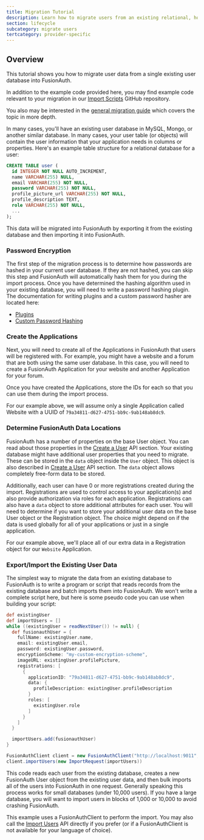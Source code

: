 ```yaml
---
title: Migration Tutorial
description: Learn how to migrate users from an existing relational, homegrown user database into FusionAuth.
section: lifecycle
subcategory: migrate users
tertcategory: provider-specific
---
```


## Overview

This tutorial shows you how to migrate user data from a single existing user database into FusionAuth. 

In addition to the example code provided here, you may find example code relevant to your migration in our [Import Scripts](https://github.com/FusionAuth/fusionauth-import-scripts) GitHub repository. 

You also may be interested in the [general migration guide](/docs/lifecycle/migrate-users/provider-specific/general) which covers the topic in more depth.

In many cases, you'll have an existing user database in MySQL, Mongo, or another similar database. In many cases, your user table (or objects) will contain the user information that your application needs in columns or properties. Here's an example table structure for a relational database for a user:

```sql
CREATE TABLE user (
  id INTEGER NOT NULL AUTO_INCREMENT,
  name VARCHAR(255) NULL,
  email VARCHAR(255) NOT NULL,
  password VARCHAR(255) NOT NULL,
  profile_picture_url VARCHAR(255) NOT NULL,
  profile_description TEXT,
  role VARCHAR(255) NOT NULL,
  ...
);
```

This data will be migrated into FusionAuth by exporting it from the existing database and then importing it into FusionAuth.

### Password Encryption

The first step of the migration process is to determine how passwords are hashed in your current user database. If they are not hashed, you can skip this step and FusionAuth will automatically hash them for you during the import process. Once you have determined the hashing algorithm used in your existing database, you will need to write a password hashing plugin. The documentation for writing plugins and a custom password hasher are located here:

* [Plugins](/docs/extend/code/password-hashes/writing-a-plugin)
* [Custom Password Hashing](/docs/extend/code/password-hashes/custom-password-hashing)

### Create the Applications

Next, you will need to create all of the Applications in FusionAuth that users will be registered with. For example, you might have a website and a forum that are both using the same user database. In this case, you will need to create a FusionAuth Application for your website and another Application for your forum.

Once you have created the Applications, store the IDs for each so that you can use them during the import process.

For our example above, we will assume only a single Application called Website with a UUID of `79a34811-d627-4751-bb9c-9ab148ab8dc9`.

### Determine FusionAuth Data Locations

FusionAuth has a number of properties on the base User object. You can read about those properties in the [Create a User](/docs/apis/users#create-a-user) API section. Your existing database might have additional user properties that you need to migrate. These can be stored in the `data` object inside the `User` object. This object is also described in [Create a User](/docs/apis/users#create-a-user) API section. The `data` object allows completely free-form data to be stored.

Additionally, each user can have 0 or more registrations created during the import. Registrations are used to control access to your application(s) and also provide authorization via roles for each application. Registrations can also have a `data` object to store additional attributes for each user. You will need to determine if you want to store your additional user data on the base User object or the Registration object. The choice might depend on if the data is used globally for all of your applications or just in a single application.

For our example above, we'll place all of our extra data in a Registration object for our `Website` Application.

### Export/Import the Existing User Data

The simplest way to migrate the data from an existing database to FusionAuth is to write a program or script that reads records from the existing database and batch imports them into FusionAuth. We won't write a complete script here, but here is some pseudo code you can use when building your script:

```groovy title="Migration Script Example"
def existingUser
def importUsers = []
while ((existingUser = readNextUser()) != null) {
  def fusionauthUser = {
    fullName: existingUser.name,
    email: existingUser.email,
    password: existingUser.password,
    encryptionScheme: "my-custom-encryption-scheme",
    imageURL: existingUser.profilePicture,
    registrations: [
      {
        applicationID: "79a34811-d627-4751-bb9c-9ab148ab8dc9",
        data: {
          profileDescription: existingUser.profileDescription
        }
        roles: [
          existingUser.role
        ]
      }
    ]
  }

  importUsers.add(fusionauthUser)
}

FusionAuthClient client = new FusionAuthClient("http://localhost:9011", "my-api-key")
client.importUsers(new ImportRequest(importUsers))
```

This code reads each user from the existing database, creates a new FusionAuth User object from the existing user data, and then bulk imports all of the users into FusionAuth in one request. Generally speaking this process works for small databases (under 10,000 users). If you have a large database, you will want to import users in blocks of 1,000 or 10,000 to avoid crashing FusionAuth.

This example uses a FusionAuthClient to perform the import. You may also call the [Import Users](/docs/apis/users#import-users) API directly if you prefer (or if a FusionAuthClient is not available for your language of choice).
